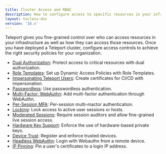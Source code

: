 ```yaml
---
title: Cluster Access and RBAC
description: How to configure access to specific resources in your infrastructure or your Teleport cluster as a whole.
layout: tocless-doc
version: '16.x'
---
```


Teleport gives you fine-grained control over who can access resources in your
infrastructure as well as how they can access those resources. Once you have
deployed a Teleport cluster, configure access controls to achieve the right
security policies for your organization.

- [Dual Authorization](/ver/16.x/access-controls/guides/dual-authz): Protect access to critical resources with dual authorization.
- [Role Templates](/ver/16.x/access-controls/guides/role-templates): Set up Dynamic Access Policies with Role Templates.
- [Impersonating Teleport Users](/ver/16.x/access-controls/guides/impersonation): Create certificates for CI/CD with impersonation.
- [Passwordless](/ver/16.x/access-controls/guides/passwordless): Use passwordless authentication.
- [Multi-Factor: WebAuthn](/ver/16.x/access-controls/guides/webauthn): Add multi-factor authentication through WebAuthn.
- [Per-Session MFA](/ver/16.x/access-controls/guides/per-session-mfa): Per-session multi-mactor authentication.
- [Locking](/ver/16.x/access-controls/guides/locking): Lock access to active user sessions or hosts.
- [Moderated Sessions](/ver/16.x/access-controls/guides/moderated-sessions): Require session auditors and allow fine-grained live session access.
- [Hardware Key Support](/ver/16.x/access-controls/guides/hardware-key-support): Enforce the use of hardware-based private keys.
- [Device Trust](/ver/16.x/access-controls/device-trust/guide): Register and enforce trusted devices.
- [Headless WebAuthn](/ver/16.x/access-controls/guides/headless): Login with Webauthn from a remote device.
- [IP Pinning](/ver/16.x/access-controls/guides/ip-pinning): Pin a user's certificates to a login IP address.
